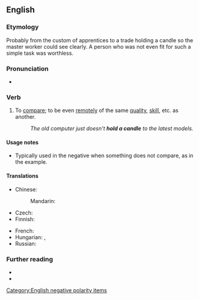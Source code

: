 ==English==

===Etymology===
Probably from the custom of apprentices to a trade holding a candle so the master worker could see clearly. A person who was not even fit for such a simple task was worthless.

===Pronunciation===
* {{audio|en|en-au-hold a candle.ogg|Audio (AU)}}

===Verb===
{{en-verb|holds a candle|holding a candle|held a candle}}

# {{lb|en|idiomatic}} To [[compare]]; to be even [[remote]]ly of the same [[quality]], [[skill]], etc. as another.
#: ''The old computer just doesn't '''hold a candle''' to the latest models.''

====Usage notes====
* Typically used in the negative when something does not compare, as in the example.

====Translations====
{{trans-top|be even remotely of the same quality}}
* Chinese:
*: Mandarin: {{t|cmn|望其项背|sc=Hani}}
* Czech: {{t|cs|sahat po kotníky}}
* Finnish: {{t+|fi|pärjätä}}
{{trans-mid}}
* French: {{t+|fr|faire le poids}}
* Hungarian: {{t|hu|nem lehet egy napon említeni}} {{qualifier|negative}}, {{t|hu|a kisujjával sem ér fel}} {{qualifier|negative, of people}}
* Russian: {{t+|ru|в подмётки не годи́ться}} {{qualifier|not (even) suitable for soles}}
{{trans-bottom}}

===Further reading===
* {{R:Macmillan|not hold a candle to}}
* {{R:Merriam-Webster Online|hold}}

[[Category:English negative polarity items]]